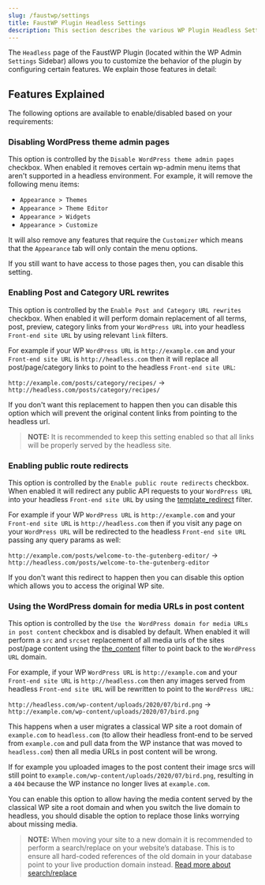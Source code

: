 ```yaml
---
slug: /faustwp/settings
title: FaustWP Plugin Headless Settings
description: This section describes the various WP Plugin Headless Settings.
---
```


The `Headless` page of the FaustWP Plugin (located within the WP Admin `Settings` Sidebar)
allows you to customize the behavior of the plugin by configuring certain features. We explain those features in detail:


## Features Explained

The following options are available to enable/disabled based on your requirements:

### Disabling WordPress theme admin pages

This option is controlled by the `Disable WordPress theme admin pages` checkbox.
When enabled it removes certain wp-admin menu items that aren't supported in a headless environment.
For example, it will remove the following menu items:

* `Appearance > Themes`
* `Appearance > Theme Editor`
* `Appearance > Widgets`
* `Appearance > Customize`

It will also remove any features that require the `Customizer` which means that the
`Appearance` tab will only contain the menu options.

If you still want to have access to those pages then, you can disable this setting.

### Enabling Post and Category URL rewrites

This option is controlled by the `Enable Post and Category URL rewrites` checkbox. When enabled it will
perform domain replacement of all terms, post, preview, category links from your `WordPress URL` into your headless `Front-end site URL` by using
relevant `link` filters.

For example if your WP `WordPress URL` is `http://example.com` and your `Front-end site URL` is `http://headless.com`
then it will replace all post/page/category links to point to the headless `Front-end site URL`:

`http://example.com/posts/category/recipes/` -> `http://headless.com/posts/category/recipes/`

If you don't want this replacement to happen then you can disable this option which
will prevent the original content links from pointing to the headless url.

> **NOTE:** It is recommended to keep this setting enabled so that all links will be properly served by the headless site.

### Enabling public route redirects

This option is controlled by the `Enable public route redirects` checkbox. When enabled it will
redirect any public API requests to your `WordPress URL` into your headless `Front-end site URL` by using
the [template_redirect](https://developer.wordpress.org/reference/hooks/template_redirect/) filter.

For example if your WP `WordPress URL` is `http://example.com` and your `Front-end site URL` is `http://headless.com`
then if you visit any page on your `WordPress URL` will be redirected to the headless `Front-end site URL` passing any query params as well:

`http://example.com/posts/welcome-to-the-gutenberg-editor/` -> `http://headless.com/posts/welcome-to-the-gutenberg-editor`

If you don't want this redirect to happen then you can disable this option which allows you to access the original WP site.


### Using the WordPress domain for media URLs in post content

This option is controlled by the `Use the WordPress domain for media URLs in post content` checkbox and is disabled by default.
When enabled it will perform a `src` and `srcset` replacement of all media urls of the sites post/page content using
the [the_content](https://developer.wordpress.org/reference/hooks/the_content/) filter to point back to the `WordPress URL` domain.

For example, if your WP `WordPress URL` is `http://example.com` and your `Front-end site URL` is `http://headless.com`
then any images served from headless `Front-end site URL` will be rewritten to point to the `WordPress URL`:

`http://headless.com/wp-content/uploads/2020/07/bird.png` -> `http://example.com/wp-content/uploads/2020/07/bird.png`

This happens when a user migrates a classical WP site a root domain of `example.com` to `headless.com`
(to allow their headless front-end to be served from `example.com` and pull data from the WP instance that was moved to `headless.com`)
then all media URLs in post content will be wrong.

If for example you uploaded images to the post content their image srcs will still point to `example.com/wp-content/uploads/2020/07/bird.png`,
resulting in a `404` because the WP instance no longer lives at `example.com`.

You can enable this option to allow having the media content served by the classical
WP site a root domain and when you switch the live domain to headless,
you should disable the option to replace those links worrying about missing media.

> **NOTE:** When moving your site to a new domain it is recommended to perform a search/replace on your website’s database.
This is to ensure all hard-coded references of the old domain in your database point to your live production domain instead. [Read more about search/replace](https://wpengine.com/support/move-domain-new-environment/#Optional_Perform_a_search_and_replace)
